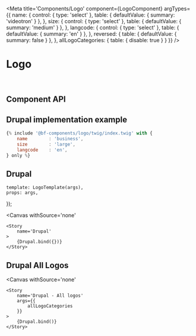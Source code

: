 



<Meta 
    title='Components/Logo' 
    component={LogoComponent}
    argTypes={{
        name: {
            control: { type: 'select' },
            table: { defaultValue: { summary: 'videotron' } },
        },
        size: {
            control: { type: 'select' },
            table: { defaultValue: { summary: 'medium' } },
        },
        langcode: {
            control: { 
                type: 'select'
            },
            table: { defaultValue: { summary: 'en' } },
        },
        reversed: {
            table: { defaultValue: { summary: false } },
        },
        allLogoCategories: {
            table: { disable: true }
        }
    }}
/>


# Logo

<br/>



## Component API

<Props of={LogoComponent} />




## Drupal implementation example

```jsx
{% include '@bf-components/logo/twig/index.twig' with {
    name        : 'business',
    size        : 'large',
    langcode    : 'en',
} only %}
```



## Drupal

    template: LogoTemplate(args),
    props: args,
});

<Canvas
    withSource='none'
>
    <Story 
        name='Drupal'
    >
        {Drupal.bind({})}
    </Story>
</Canvas>



## Drupal All Logos

<Canvas
    withSource='none'
>
    <Story 
        name='Drupal - All logos'
        args={{ 
            allLogoCategories
        }}
    >
        {Drupal.bind()}
    </Story>
</Canvas>